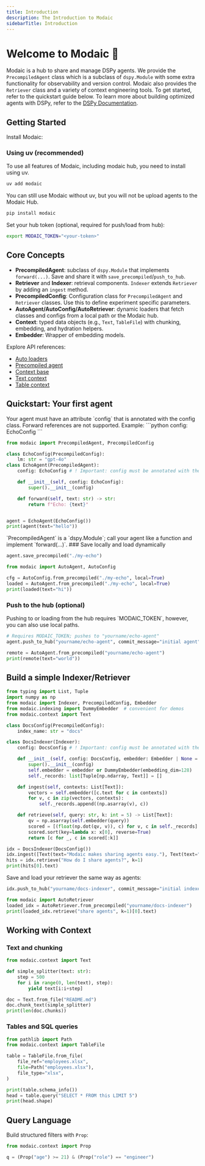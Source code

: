 ```yaml
---
title: Introduction
description: The Introduction to Modaic
sidebarTitle: Introduction
---
```


# Welcome to Modaic 🐙

Modaic is a hub to share and manage DSPy agents. We provide the `PrecompiledAgent` class which is a subclass of `dspy.Module` with some extra functionality for observability and version control. 
Modaic also provides the `Retriever` class and a variety of context engineering tools. To get started, refer to the quickstart guide below. To learn more about building
optimized agents with DSPy, refer to the [DSPy Documentation](https://dspy.ai/).

## Getting Started

Install Modaic:
### Using uv (recommended)
To use all features of Modaic, including modaic hub, you need to install using uv.
```bash
uv add modaic
```

You can still use Modaic without uv, but you will not be upload agents to the Modaic Hub.

```bash
pip install modaic
```

Set your hub token (optional, required for push/load from hub):

```bash
export MODAIC_TOKEN="<your-token>"
```

## Core Concepts

- <b>PrecompiledAgent</b>: subclass of `dspy.Module` that implements `forward(...)`. Save and share it with `save_precompiled`/`push_to_hub`.
- <b>Retriever</b> and <b>Indexer</b>: retrieval components. `Indexer` extends `Retriever` by adding an `ingest` method.
- <b>PrecompiledConfig</b>: Configuration class for `PrecompiledAgent` and `Retriever` classes. Use this to define experiment specific parameters.
- <b>AutoAgent/AutoConfig/AutoRetriever</b>: dynamic loaders that fetch classes and configs from a local path or the Modaic hub.
- <b>Context</b>: typed data objects (e.g., `Text`, `TableFile`) with chunking, embedding, and hydration helpers.
- <b>Embedder</b>: Wrapper of embedding models.

Explore API references:

- [Auto loaders](/reference/modaic/auto_agent)
- [Precompiled agent](/reference/modaic/precompiled_agent)
- [Context base](/reference/modaic/context/base)
- [Text context](/reference/modaic/context/text)
- [Table context](/reference/modaic/context/table)

## Quickstart: Your first agent
<Tip>
Your agent must have an attribute `config` that is annotated with the config class. Forward references are not supported.
Example:
```python
config: EchoConfig
```
</Tip>

```python
from modaic import PrecompiledAgent, PrecompiledConfig

class EchoConfig(PrecompiledConfig):
    lm: str = "gpt-4o"
class EchoAgent(PrecompiledAgent):
    config: EchoConfig # ! Important: config must be annotated with the config class

    def __init__(self, config: EchoConfig):
        super().__init__(config)

    def forward(self, text: str) -> str:
        return f"Echo: {text}"


agent = EchoAgent(EchoConfig())
print(agent(text="hello"))
```
<Info>
`PrecompiledAgent` is a `dspy.Module`; call your agent like a function and implement `forward(...)`.
</Info>
### Save locally and load dynamically

```python
agent.save_precompiled("./my-echo")

from modaic import AutoAgent, AutoConfig

cfg = AutoConfig.from_precompiled("./my-echo", local=True)
loaded = AutoAgent.from_precompiled("./my-echo", local=True)
print(loaded(text="hi"))
```

### Push to the hub (optional)

<Warning>
Pushing to or loading from the hub requires `MODAIC_TOKEN`, however,  you can also use local paths.
</Warning>

```python
# Requires MODAIC_TOKEN; pushes to "yourname/echo-agent"
agent.push_to_hub("yourname/echo-agent", commit_message="initial agent")

remote = AutoAgent.from_precompiled("yourname/echo-agent")
print(remote(text="world"))
```

## Build a simple Indexer/Retriever

```python
from typing import List, Tuple
import numpy as np
from modaic import Indexer, PrecompiledConfig, Embedder
from modaic.indexing import DummyEmbedder  # convenient for demos
from modaic.context import Text

class DocsConfig(PrecompiledConfig):
    index_name: str = "docs"

class DocsIndexer(Indexer):
    config: DocsConfig # ! Important: config must be annotated with the config class

    def __init__(self, config: DocsConfig, embedder: Embedder | None = None):
        super().__init__(config)
        self.embedder = embedder or DummyEmbedder(embedding_dim=128)
        self._records: list[Tuple[np.ndarray, Text]] = []

    def ingest(self, contexts: List[Text]):
        vectors = self.embedder([c.text for c in contexts])
        for v, c in zip(vectors, contexts):
            self._records.append((np.asarray(v), c))

    def retrieve(self, query: str, k: int = 5) -> List[Text]:
        qv = np.asarray(self.embedder(query))
        scored = [(float(np.dot(qv, v)), c) for v, c in self._records]
        scored.sort(key=lambda x: x[0], reverse=True)
        return [c for _, c in scored[:k]]

idx = DocsIndexer(DocsConfig())
idx.ingest([Text(text="Modaic makes sharing agents easy."), Text(text="Tables can be queried with SQL.")])
hits = idx.retrieve("How do I share agents?", k=1)
print(hits[0].text)
```

Save and load your retriever the same way as agents:

```python
idx.push_to_hub("yourname/docs-indexer", commit_message="initial indexer")

from modaic import AutoRetriever
loaded_idx = AutoRetriever.from_precompiled("yourname/docs-indexer")
print(loaded_idx.retrieve("share agents", k=1)[0].text)
```

## Working with Context

### Text and chunking

```python
from modaic.context import Text

def simple_splitter(text: str):
    step = 500
    for i in range(0, len(text), step):
        yield text[i:i+step]

doc = Text.from_file("README.md")
doc.chunk_text(simple_splitter)
print(len(doc.chunks))
```

### Tables and SQL queries

```python
from pathlib import Path
from modaic.context import TableFile

table = TableFile.from_file(
    file_ref="employees.xlsx",
    file=Path("employees.xlsx"),
    file_type="xlsx",
)

print(table.schema_info())
head = table.query("SELECT * FROM this LIMIT 5")
print(head.shape)
```

## Query Language

Build structured filters with `Prop`:

```python
from modaic.context import Prop

q = (Prop("age") >= 21) & (Prop("role") == "engineer")
```

